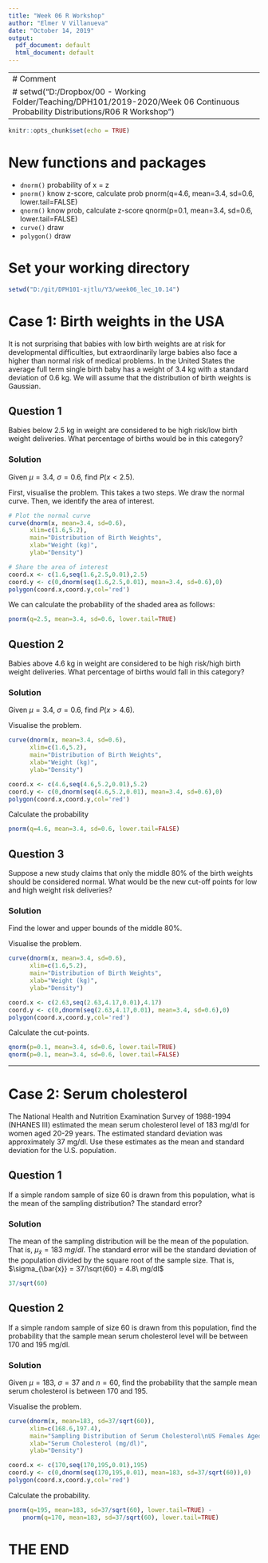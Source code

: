 ```yaml
---
title: "Week 06 R Workshop"
author: "Elmer V Villanueva"
date: "October 14, 2019"
output:
  pdf_document: default
  html_document: default
---
```


---
# Comment
# setwd("D:/Dropbox/00 - Working Folder/Teaching/DPH101/2019-2020/Week 06 Continuous Probability Distributions/R06 R Workshop")
---

```r
knitr::opts_chunk$set(echo = TRUE)
```

# New functions and packages
- `dnorm()` probability of x = z
- `pnorm()` know z-score, calculate prob
  pnorm(q=4.6, mean=3.4, sd=0.6, lower.tail=FALSE)
- `qnorm()` know prob, calculate z-score
  qnorm(p=0.1, mean=3.4, sd=0.6, lower.tail=FALSE)
- `curve()` draw
- `polygon()` draw

# Set your working directory
```r
setwd("D:/git/DPH101-xjtlu/Y3/week06_lec_10.14")
```

# Case 1: Birth weights in the USA

It is not surprising that babies with low birth weights are at risk for developmental difficulties, but extraordinarily large babies also face a higher than normal risk of medical problems. In the United States the average full term single birth baby has a weight of 3.4 kg with a standard deviation of 0.6 kg. We will assume that the distribution of birth weights is Gaussian.

## Question 1
Babies below 2.5 kg in weight are considered to be high risk/low birth weight deliveries. What percentage of births would be in this category?

### Solution
Given $\mu=3.4$, $\sigma=0.6$, find $P(x<2.5)$.

First, visualise the problem. This takes a two steps. We draw the normal curve. Then, we identify the area of interest.
```r
# Plot the normal curve
curve(dnorm(x, mean=3.4, sd=0.6),
      xlim=c(1.6,5.2),
      main="Distribution of Birth Weights",
      xlab="Weight (kg)",
      ylab="Density") 

# Share the area of interest
coord.x <- c(1.6,seq(1.6,2.5,0.01),2.5) 
coord.y <- c(0,dnorm(seq(1.6,2.5,0.01), mean=3.4, sd=0.6),0)
polygon(coord.x,coord.y,col='red')
```

We can calculate the probability of the shaded area as follows:
```r
pnorm(q=2.5, mean=3.4, sd=0.6, lower.tail=TRUE)
```

## Question 2
Babies above 4.6 kg in weight are considered to be high risk/high birth weight deliveries. What percentage of births would fall in this category?

### Solution
Given $\mu=3.4$, $\sigma=0.6$, find $P(x>4.6)$.

Visualise the problem.
```r
curve(dnorm(x, mean=3.4, sd=0.6),
      xlim=c(1.6,5.2),
      main="Distribution of Birth Weights",
      xlab="Weight (kg)",
      ylab="Density") 

coord.x <- c(4.6,seq(4.6,5.2,0.01),5.2) 
coord.y <- c(0,dnorm(seq(4.6,5.2,0.01), mean=3.4, sd=0.6),0)
polygon(coord.x,coord.y,col='red')
```

Calculate the probability
```r
pnorm(q=4.6, mean=3.4, sd=0.6, lower.tail=FALSE)
```

## Question 3
Suppose a new study claims that only the middle 80% of the birth weights should be considered normal. What would be the new cut-off points for low and high weight risk deliveries?

### Solution
Find the lower and upper bounds of the middle 80%.

Visualise the problem.
```r
curve(dnorm(x, mean=3.4, sd=0.6),
      xlim=c(1.6,5.2),
      main="Distribution of Birth Weights",
      xlab="Weight (kg)",
      ylab="Density") 

coord.x <- c(2.63,seq(2.63,4.17,0.01),4.17) 
coord.y <- c(0,dnorm(seq(2.63,4.17,0.01), mean=3.4, sd=0.6),0)
polygon(coord.x,coord.y,col='red')
```

Calculate the cut-points.
```r
qnorm(p=0.1, mean=3.4, sd=0.6, lower.tail=TRUE)
qnorm(p=0.1, mean=3.4, sd=0.6, lower.tail=FALSE)
```

-----

# Case 2: Serum cholesterol

The National Health and Nutrition Examination Survey of 1988-1994 (NHANES III) estimated the mean serum cholesterol level of 183 mg/dl for women aged 20-29 years. The estimated standard deviation was approximately 37 mg/dl. Use these estimates as the mean and standard deviation for the U.S. population. 

## Question 1
If a simple random sample of size 60 is drawn from this population, what is the mean of
the sampling distribution? The standard error? 

### Solution
The mean of the sampling distribution will be the mean of the population. That is, $\mu_{\bar{x}} = 183\ mg/dl$. The standard error will be the standard deviation of the population divided by the square root of the sample size. That is, $\sigma_{\bar{x}} = 37/\sqrt{60} = 4.8\ mg/dl$
```r
37/sqrt(60)
```

## Question 2
If a simple random sample of size 60 is drawn from this population, find the probability that the sample mean serum cholesterol level will be between 170 and 195 mg/dl.

### Solution
Given $\mu = 183$, $\sigma = 37$ and $n = 60$, find the probability that the sample mean serum cholesterol is between 170 and 195.

Visualise the problem.
```r
curve(dnorm(x, mean=183, sd=37/sqrt(60)),
      xlim=c(168.6,197.4),
      main="Sampling Distribution of Serum Cholesterol\nUS Females Aged 20-29 Years",
      xlab="Serum Cholesterol (mg/dl)",
      ylab="Density") 

coord.x <- c(170,seq(170,195,0.01),195) 
coord.y <- c(0,dnorm(seq(170,195,0.01), mean=183, sd=37/sqrt(60)),0)
polygon(coord.x,coord.y,col='red')
```

Calculate the probability.
```r
pnorm(q=195, mean=183, sd=37/sqrt(60), lower.tail=TRUE) - 
    pnorm(q=170, mean=183, sd=37/sqrt(60), lower.tail=TRUE)
```

# THE END
